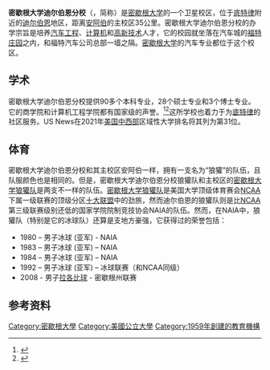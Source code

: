 {{Infobox university
| name          = 密歇根大学迪尔伯恩分校
| image         = UniversityofMichDearbornEng.jpg
| chinese_name  = 
| motto         = ''The Degree that Makes the Difference ''<br /> 学历让人与众不同
| endowment     = 3千万美元
| president     = 马克·施莱赛尔
| chancellor    = 丹尼尔·利特
| established   = 1959 
| type          = [[公立大学|公立大学]]
| calendar      = Semester
| faculty       = 511
| city          = [[底特律|底特律]]的[[迪尔伯恩|迪尔伯恩]]区
| state         = [[密歇根州|密歇根州]]
| country       = [[美国|美国]]
| students      = 9,003 <ref name="umichd1">{{cite web|url=http://www.umd.umich.edu/studentprofile/|title=University of Michigan-Dearborn: Student Profile|date=April 18, 2014|publisher=University of Michigan-Dearborn|page=15|accessdate=April 18, 2014|archive-date=2014-04-21|archive-url=https://web.archive.org/web/20140421081954/http://www.umd.umich.edu/studentprofile/|dead-url=no}}</ref>
| undergrad     = 7,334 <ref name="umichd1"/>
| postgrad      = 1,669 <ref name="umichd1"/>
| colors        = 玉米黄 & 宝石蓝
<span style="background:#F6D565; width:50px; border:1px solid #000;">     </span> <span style="background:#3A5E8C; width:50px; border:1px solid #000;">     </span>
| campus        = 市郊<br> 200多英亩
| former_names  =密歇根大学迪尔伯恩中心
| website       = [http://www.umd.umich.edu umd.umich.edu]
|nickname          = [[狼獾|狼獾]]<ref>{{Cite web |url=http://michiganjournal.org/2013/02/19/um-d-officially-changes-name-from-wolves-to-wolverines/ |title=存档副本 |accessdate=2014-08-10 |archive-date=2014-08-12 |archive-url=https://web.archive.org/web/20140812211000/http://michiganjournal.org/2013/02/19/um-d-officially-changes-name-from-wolves-to-wolverines/ |dead-url=yes }}</ref>
|athletics         = [[NAIA|NAIA]]
|affiliations      = 狼獾山地人联盟 & 五大湖冰球联盟
|logo = [[File:University_of_Michigan_-_Dearborn_tag_line_2014-04-18_11-03.jpg|File:University of Michigan - Dearborn tag line 2014-04-18 11-03.jpg]]
}}
'''密歇根大学迪尔伯恩分校'''（{{lang-en|University of Michigan - Dearborn}}，简称{{lang|en|UM-Dearborn}}）是[[密歇根大学|密歇根大学]]的一个卫星校区，位于[[底特律|底特律]]附近的[[迪尔伯恩|迪尔伯恩]]地区，距离[[安阿伯|安阿伯]]的主校区35公里。密歇根大学迪尔伯恩分校的办学宗旨是培养[[汽车工程|汽车工程]]、[[计算机|计算机]]和[[高新技术|高新技术]]人才，它的校园就坐落在汽车城的[[福特庄园|福特庄园]]之内，和福特汽车公司总部一墙之隔。[[密歇根大学|密歇根大学]]的汽车专业都位于这个校区。

==学术==
密歇根大学迪尔伯恩分校提供90多个本科专业，28个硕士专业和3个博士专业。它的商学院和计算机工程学院都有国家级的声誉。<ref>{{Cite web |url=http://colleges.usnews.rankingsandreviews.com/best-colleges/dearborn-mi/michigan-dearborn-2326/@@Academics_overview.html |title=存档副本 |accessdate=2014-08-10 |archive-date=2009-10-05 |archive-url=https://web.archive.org/web/20091005034512/http://colleges.usnews.rankingsandreviews.com/best-colleges/dearborn-mi/michigan-dearborn-2326/@@Academics_overview.html |dead-url=no }}</ref><ref>{{cite web |url=http://www.umd.umich.edu/fullstory/article/An_outstanding_business_school/ |title=存档副本 |accessdate=2010-09-03 |deadurl=yes |archiveurl=https://web.archive.org/web/20100607214054/http://www.umd.umich.edu/fullstory/article/An_outstanding_business_school/ |archivedate=2010-06-07 }}</ref>这所学校也着力于为[[底特律|底特律]]的社区服务。US News在2021年[[美国中西部|美国中西部]]区域性大学排名将其列为第31位。

==体育==
密歇根大学迪尔伯恩分校和其主校区安阿伯一样，拥有一支名为“狼獾”的队伍，且队服颜色也是相同的。但是，密歇根大学迪尔伯恩分校狼獾队和主校区的[[密歇根大学狼獾队|密歇根大学狼獾队]]是两支不一样的队伍。[[密歇根大学狼獾队|密歇根大学狼獾队]]是美国大学顶级体育赛会[[NCAA|NCAA]]下属一级联赛的顶级分区[[十大联盟|十大联盟]]中的劲旅，然而迪尔伯恩的狼獾队则是比[[NCAA|NCAA]]第三级联赛级别还低的国家学院院制竞技协会NAIA的队伍。然而，在NAIA中，狼獾队（特别是它的冰球队）还算是支地方豪强，它获得过的荣誉包括：
* 1980 – 男子冰球 (亚军) - NAIA
* 1983 – 男子冰球 (亚军) – NAIA
* 1984 – 男子冰球 (亚军) – NAIA
* 1992 – 男子冰球 (亚军) – 冰球联赛（和NCAA同级）
* 2008 - 男子[[英式橄榄球|拉各比球]] - 密歇根州联赛

==参考资料==
{{Reflist}}

{{coord|display=title}}
{{密歇根大学}}
{{密歇根州的學院和大學}}
{{normdaten}}

[[Category:密歇根大學|Category:密歇根大學]]
[[Category:美國公立大學|Category:美國公立大學]]
[[Category:1959年創建的教育機構|Category:1959年創建的教育機構]]